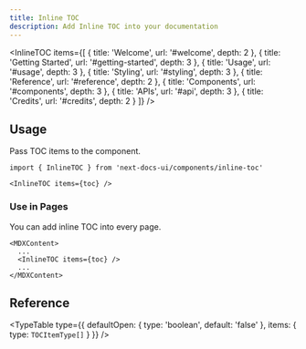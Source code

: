 ```yaml
---
title: Inline TOC
description: Add Inline TOC into your documentation
---
```



<InlineTOC
  items={[
    {
      title: 'Welcome',
      url: '#welcome',
      depth: 2
    },
    {
      title: 'Getting Started',
      url: '#getting-started',
      depth: 3
    },
    {
      title: 'Usage',
      url: '#usage',
      depth: 3
    },
    {
      title: 'Styling',
      url: '#styling',
      depth: 3
    },
    {
      title: 'Reference',
      url: '#reference',
      depth: 2
    },
    {
      title: 'Components',
      url: '#components',
      depth: 3
    },
    {
      title: 'APIs',
      url: '#api',
      depth: 3
    },
    {
      title: 'Credits',
      url: '#credits',
      depth: 2
    }
  ]}
/>

## Usage

Pass TOC items to the component.

```mdx
import { InlineTOC } from 'next-docs-ui/components/inline-toc'

<InlineTOC items={toc} />
```

### Use in Pages

You can add inline TOC into every page.

```tsx
<MDXContent>
  ...
  <InlineTOC items={toc} />
  ...
</MDXContent>
```

## Reference

<TypeTable
  type={{
    defaultOpen: {
      type: 'boolean',
      default: 'false'
    },
    items: {
      type: `TOCItemType[]`
    }
  }}
/>

